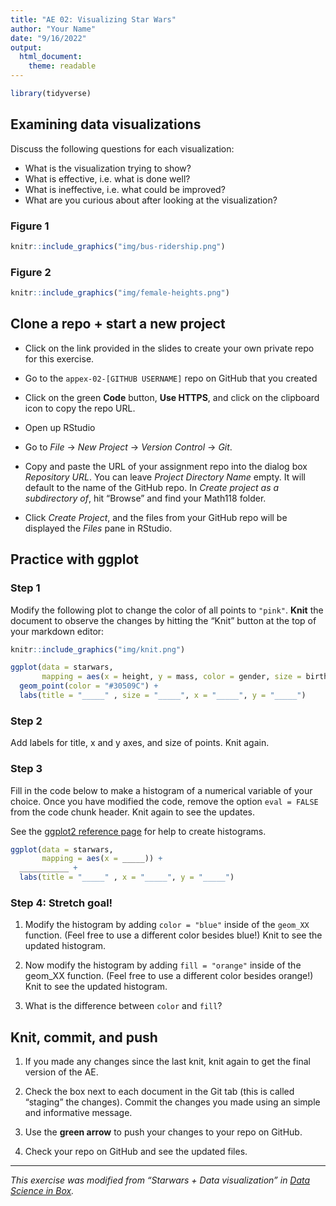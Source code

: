 ```yaml
---
title: "AE 02: Visualizing Star Wars"
author: "Your Name"
date: "9/16/2022"
output: 
  html_document: 
    theme: readable
---
```


```r
library(tidyverse)
```


## Examining data visualizations 

Discuss the following questions for each visualization:

- What is the visualization trying to show?
- What is effective, i.e. what is done well? 
- What is ineffective, i.e. what could be improved? 
- What are you curious about after looking at the visualization? 

### Figure 1

```r
knitr::include_graphics("img/bus-ridership.png")
```

### Figure 2

```r
knitr::include_graphics("img/female-heights.png")
```

## Clone a repo + start a new project

- Click on the link provided in the slides to create your own private repo for this exercise.

- Go to the `appex-02-[GITHUB USERNAME]` repo on GitHub that you created

- Click on the green **Code** button, **Use HTTPS**, and click on the clipboard icon to copy the repo URL.

- Open up RStudio

- Go to *File* $\rightarrow$ *New Project* $\rightarrow$ *Version Control* $\rightarrow$ *Git*. 

- Copy and paste the URL of your assignment repo into the dialog box *Repository URL*. You can leave *Project Directory Name* empty. It will default to the name of the GitHub repo. In *Create project as a subdirectory of*, hit "Browse" and find your Math118 folder.

- Click *Create Project*, and the files from your GitHub repo will be displayed the *Files* pane in RStudio. 


## Practice with ggplot

### Step 1

Modify the following plot to change the color of all points to `"pink"`. **Knit** the document to observe the changes by hitting the "Knit" button at the top of your markdown editor:

```r
knitr::include_graphics("img/knit.png")

```

```r
ggplot(data = starwars, 
       mapping = aes(x = height, y = mass, color = gender, size = birth_year)) +
  geom_point(color = "#30509C") +
  labs(title = "_____" , size = "_____", x = "_____", y = "_____")
```

### Step 2

Add labels for title, x and y axes, and size of points. Knit again. 

### Step 3

Fill in the code below to make a histogram of a numerical variable of your choice. Once you have modified the code, remove the option `eval = FALSE` from the code chunk header. Knit again to see the updates.

See the [ggplot2 reference page](https://ggplot2.tidyverse.org/reference/geom_histogram.html) for help to create histograms.

```r
ggplot(data = starwars, 
       mapping = aes(x = _____)) +
  ___________ +
  labs(title = "_____" , x = "_____", y = "_____")
```


### Step 4: Stretch goal!

1. Modify the histogram by adding `color = "blue"` inside of the `geom_XX` function. (Feel free to use a different color besides blue!) Knit to see the updated histogram. 

2. Now modify the histogram by adding `fill = "orange"` inside of the geom_XX function. (Feel free to use a different color besides orange!) Knit to see the updated histogram. 

3. What is the difference between `color` and `fill`? 

## Knit, commit, and push

1. If you made any changes since the last knit, knit again to get the final version of the AE. 

2. Check the box next to each document in the Git tab (this is called "staging" the changes).  Commit the changes you made using an simple and informative message.

2. Use the **green arrow** to push your changes to your repo on GitHub.

3. Check your repo on GitHub and see the updated files.

<hr> 

*This exercise was modified from "Starwars + Data visualization" in [Data Science in Box](https://datasciencebox.org/).*